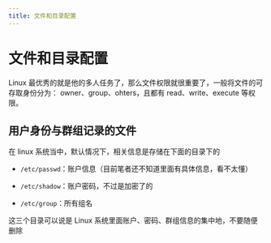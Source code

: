 ```yaml
---
title: 文件和目录配置
---
```


# 文件和目录配置

Linux 最优秀的就是他的多人任务了，那么文件权限就很重要了，一般将文件的可存取身份分为： owner、group、ohters，且都有 read、write、execute 等权限。

## 用户身份与群组记录的文件

在 linux 系统当中，默认情况下，相关信息是存储在下面的目录下的

- `/etc/passwd`：账户信息（目前笔者还不知道里面有具体信息，看不太懂）

- `/etc/shadow`：账户密码，不过是加密了的

- `/etc/group`：所有组名

这三个目录可以说是 Linux 系统里面账户、密码、群组信息的集中地，不要随便删除



